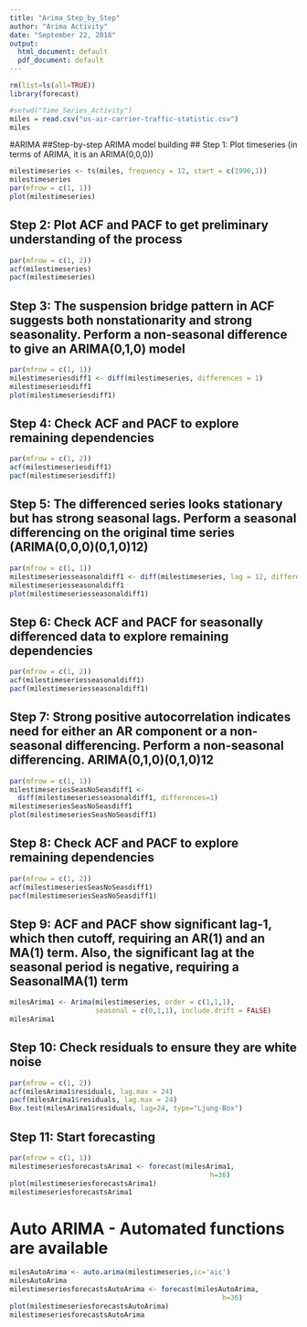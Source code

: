 ---
title: "Arima_Step_by_Step"
author: "Arima Activity"
date: "September 22, 2018"
output:
  html_document: default
  pdf_document: default
---

```{r}
rm(list=ls(all=TRUE))
library(forecast)
```

```{r}
#setwd("Time_Series_Activity")
miles = read.csv("us-air-carrier-traffic-statistic.csv")
miles
```
#ARIMA
##Step-by-step ARIMA model building
## Step 1: Plot timeseries (in terms of ARIMA, it is an ARIMA(0,0,0))
```{r}
milestimeseries <- ts(miles, frequency = 12, start = c(1996,1))
milestimeseries
par(mfrow = c(1, 1))
plot(milestimeseries)
```

## Step 2: Plot ACF and PACF to get preliminary understanding of the process
```{r}
par(mfrow = c(1, 2))
acf(milestimeseries)
pacf(milestimeseries)
```

## Step 3: The suspension bridge pattern in ACF suggests both nonstationarity and strong seasonality.  Perform a non-seasonal difference to give an ARIMA(0,1,0) model
```{r}
par(mfrow = c(1, 1))
milestimeseriesdiff1 <- diff(milestimeseries, differences = 1)
milestimeseriesdiff1
plot(milestimeseriesdiff1)
```

## Step 4: Check ACF and PACF to explore remaining dependencies
```{r}
par(mfrow = c(1, 2))
acf(milestimeseriesdiff1)
pacf(milestimeseriesdiff1)
```

## Step 5: The differenced series looks stationary but has strong seasonal lags. Perform a seasonal differencing on the original time series (ARIMA(0,0,0)(0,1,0)12)
```{r}
par(mfrow = c(1, 1))
milestimeseriesseasonaldiff1 <- diff(milestimeseries, lag = 12, differences=1)
milestimeseriesseasonaldiff1
plot(milestimeseriesseasonaldiff1)
```

## Step 6: Check ACF and PACF for seasonally differenced data to explore remaining dependencies
```{r}
par(mfrow = c(1, 2))
acf(milestimeseriesseasonaldiff1)
pacf(milestimeseriesseasonaldiff1)
```

## Step 7: Strong positive autocorrelation indicates need for either an AR component or a non-seasonal differencing.  Perform a non-seasonal differencing. ARIMA(0,1,0)(0,1,0)12
```{r}
par(mfrow = c(1, 1))
milestimeseriesSeasNoSeasdiff1 <- 
  diff(milestimeseriesseasonaldiff1, differences=1)
milestimeseriesSeasNoSeasdiff1
plot(milestimeseriesSeasNoSeasdiff1)
```

## Step 8: Check ACF and PACF to explore remaining dependencies
```{r}
par(mfrow = c(1, 2))
acf(milestimeseriesSeasNoSeasdiff1)
pacf(milestimeseriesSeasNoSeasdiff1)
```

## Step 9: ACF and PACF show significant lag-1, which then cutoff, requiring an AR(1) and an MA(1) term.  Also, the significant lag at the seasonal period is negative, requiring a SeasonalMA(1) term
```{r}
milesArima1 <- Arima(milestimeseries, order = c(1,1,1),
                     seasonal = c(0,1,1), include.drift = FALSE)
milesArima1

```

## Step 10: Check residuals to ensure they are white noise
```{r}
par(mfrow = c(1, 2))
acf(milesArima1$residuals, lag.max = 24)
pacf(milesArima1$residuals, lag.max = 24)
Box.test(milesArima1$residuals, lag=24, type="Ljung-Box")
```

## Step 11: Start forecasting
```{r}
par(mfrow = c(1, 1))
milestimeseriesforecastsArima1 <- forecast(milesArima1, 
                                                 h=36)
plot(milestimeseriesforecastsArima1)
milestimeseriesforecastsArima1
```

# Auto ARIMA - Automated functions are available
```{r}
milesAutoArima <- auto.arima(milestimeseries,ic='aic')
milesAutoArima
milestimeseriesforecastsAutoArima <- forecast(milesAutoArima, 
                                                    h=36)
plot(milestimeseriesforecastsAutoArima)
milestimeseriesforecastsAutoArima
```